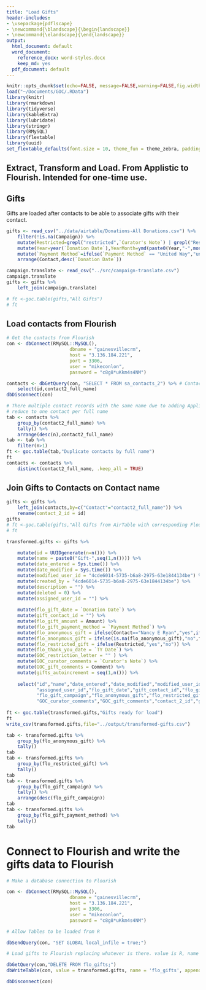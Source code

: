 ```yaml
---
title: "Load Gifts"
header-includes:
- \usepackage{pdflscape}
- \newcommand{\blandscape}{\begin{landscape}}
- \newcommand{\elandscape}{\end{landscape}}
output:
  html_document: default
  word_document: 
    reference_docx: word-styles.docx
    keep_md: yes
  pdf_document: default
---
```


```r
knitr::opts_chunk$set(echo=FALSE, message=FALSE,warning=FALSE,fig.width=14)
load("~/Documents/GOC/.RData")
library(knitr)
library(rmarkdown)
library(tidyverse)
library(kableExtra)
library(lubridate)
library(stringr)
library(RMySQL)
library(flextable)
library(uuid)
set_flextable_defaults(font.size = 10, theme_fun = theme_zebra, padding = 6, background.color = "#EFEFEF")
```
## Extract, Transform and Load.  From Applistic to Flourish.  Intended for one-time use.

## Gifts

Gifts are loaded after contacts to be able to associate gifts with their contact.
```r
gifts <- read_csv("../data/airtable/Donations-All Donations.csv") %>%
    filter(!is.na(Campaign)) %>%
    mutate(Restricted=grepl("restricted",`Curator's Note`) | grepl("Restricted",`Curator's Note`)) %>%
    mutate(Year=year(`Donation Date`),YearMonth=ymd(paste0(Year,"-",month(`Donation Date`),"-01")),Amount=as.numeric(gsub('[$,]','',Donation))) %>%
    mutate(`Payment Method`=ifelse(`Payment Method` == "United Way","united_way",ifelse(`Payment Method`=="Amazon Smile","amazon_smile",ifelse(`Payment Method`=="Cash","cash",ifelse(`Payment Method`=="Check","check",ifelse(`Payment Method`=="EventBrite","event_brite",ifelse(`Payment Method`=="Facebook","facebook",ifelse(`Payment Method`=="GiveGab","givegab",ifelse(`Payment Method`=="In-Kind","in_kind",ifelse(`Payment Method`=="Paypal","paypal","unknown")))))))))) %>%
    arrange(Contact,desc(`Donation Date`))

campaign.translate <- read_csv("../src/campaign-translate.csv")
campaign.translate
gifts <- gifts %>%
    left_join(campaign.translate)

# ft <-goc.table(gifts,"All Gifts")
# ft
```

## Load contacts from Flourish

```r
# Get the contacts from Flourish
con <- dbConnect(RMySQL::MySQL(),
                       dbname = "gainesvillecrm",
                       host = "3.136.184.221",
                       port = 3306,
                       user = "mikeconlon",
                       password = "c8g8*uKkm4s4NM")

contacts <- dbGetQuery(con, "SELECT * FROM sa_contacts_2") %>% # Contacts (including Members) are stored in sa_contacts_2.  It's a Flourish thing
    select(id,contact2_full_name)
dbDisconnect(con)
```
```r
# There multiple contact records with the same name due to adding Applistic contacts
# reduce to one contact per full name
tab <- contacts %>%
    group_by(contact2_full_name) %>% 
    tally() %>%
    arrange(desc(n),contact2_full_name)
tab <- tab %>%
    filter(n>1)
ft <- goc.table(tab,"Duplicate contacts by full name")
ft
contacts <- contacts %>% 
    distinct(contact2_full_name, .keep_all = TRUE)
```
## Join Gifts to Contacts on Contact name
```r
gifts <- gifts %>%
    left_join(contacts,by=c("Contact"="contact2_full_name")) %>%
    rename(contact_2_id = id)
gifts
# ft <-goc.table(gifts,"All Gifts from AirTable with corresponding Flourish Contact UID")
# ft
```

```r

transformed.gifts <- gifts %>%

    mutate(id = UUIDgenerate(n=n())) %>%
    mutate(name = paste0("Gift-",seq(1,n()))) %>%
    mutate(date_entered = Sys.time()) %>%
    mutate(date_modified = Sys.time()) %>%
    mutate(modified_user_id = "4cde6014-5735-b6a8-2975-63e1844134be") %>% # UUID for Mike Conlon
    mutate(created_by = "4cde6014-5735-b6a8-2975-63e1844134be") %>%
    mutate(description = "") %>%
    mutate(deleted = 0) %>%
    mutate(assigned_user_id = "") %>%
  
    mutate(flo_gift_date = `Donation Date`) %>%          
    mutate(gift_contact_id = "") %>%         
    mutate(flo_gift_amount = Amount) %>%        
    mutate(flo_gift_payment_method = `Payment Method`) %>% 
    mutate(flo_anonymous_gift = ifelse(Contact=="Nancy E Ryan","yes",ifelse(Contact=="Tammi Gibson","yes",ifelse(grepl("nonymo",Contact),"yes","no")))) %>%
    mutate(flo_anonymous_gift = ifelse(is.na(flo_anonymous_gift),"no",flo_anonymous_gift)) %>%
    mutate(flo_restricted_gift = ifelse(Restricted,"yes","no")) %>%    
    mutate(flo_thank_you_date = `TY Date`) %>%      
    mutate(GOC_restriction_letter = "" ) %>% 
    mutate(GOC_curator_comments = `Curator's Note`) %>%    
    mutate(GOC_gift_comments = Comment) %>%      
    mutate(gifts_autoincrement = seq(1,n())) %>%
  
    select("id","name","date_entered","date_modified","modified_user_id","created_by","description","deleted",
           "assigned_user_id","flo_gift_date","gift_contact_id","flo_gift_amount","flo_gift_payment_method",
           "flo_gift_campaign","flo_anonymous_gift","flo_restricted_gift","flo_thank_you_date","GOC_restriction_letter",
           "GOC_curator_comments","GOC_gift_comments","contact_2_id","gifts_autoincrement")
  
ft <- goc.table(transformed.gifts,"Gifts ready for load")
ft
write_csv(transformed.gifts,file="../output/transformed-gifts.csv")

tab <- transformed.gifts %>%
    group_by(flo_anonymous_gift) %>%
    tally()
tab
tab <- transformed.gifts %>%
    group_by(flo_restricted_gift) %>%
    tally()
tab
tab <- transformed.gifts %>%
    group_by(flo_gift_campaign) %>%
    tally() %>%
    arrange(desc(flo_gift_campaign))
tab
tab <- transformed.gifts %>%
    group_by(flo_gift_payment_method) %>%
    tally()
tab
```
# Connect to Flourish and write the gifts data to Flourish

```r

# Make a database connection to Flourish

con <- dbConnect(RMySQL::MySQL(),
                       dbname = "gainesvillecrm",
                       host = "3.136.184.221",
                       port = 3306,
                       user = "mikeconlon",
                       password = "c8g8*uKkm4s4NM")

# Allow Tables to be loaded from R

dbSendQuery(con, "SET GLOBAL local_infile = true;")

# Load gifts to Flourish replacing whatever is there. value is R, name is remote table

dbGetQuery(con,"DELETE FROM flo_gifts;")
dbWriteTable(con, value = transformed.gifts, name = 'flo_gifts', append = T, row.names = F)

dbDisconnect(con)
```